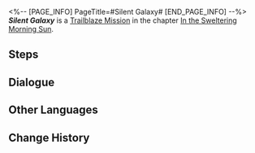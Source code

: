 <%-- [PAGE_INFO]
PageTitle=#Silent Galaxy#
[END_PAGE_INFO] --%>
{{Stub|Dialogue.}}
{{Mission Infobox
|id            = 1011503
|title         = 
|image         = Mission Silent Galaxy.png{{subst:void|<!--$UPLOAD:<<SpriteOutput/Chronicle/1011503.png>-<Mission Silent Galaxy.png>-<Fate's Atlas Images>>-->}}
|type          = Trailblaze
|event_name    = 
|chapter       = In the Sweltering Morning Sun
|requirements  = [[Trailblaze Mission]] ''[[No Time for Me, My Friend]]'' completed
|summary       = The trailblazing expedition on Jarilo-VI has finally reached a satisfying conclusion.<br />One journey ends, just as another is about to begin. Sit tight &mdash; the Express will be starting up soon!
|characters    = Trailblazer
|startLocation = [[<!--starting world-->]] - [[<!--starting area-->]]
|world         = <!--starting world-->
|area          = <!--starting area-->
|prev          = No Time for Me, My Friend
|next          = An Invitation Without Proffer
|rewards       = Trailblaze EXP*150; Adventure Log*4; "A Trap With No Return"*1 { text = "A Trap With No Return" }; "Wildfire"*1 { text = "Wildfire" }; Credit*8,000
}}
'''''Silent Galaxy''''' is a [[Trailblaze Mission]] in the chapter [[In the Sweltering Morning Sun]].

==Steps==


<!--
==Gameplay Notes==

--><!--
==Trial Character==

-->
==Dialogue==
{{Stub Dialogue}}


==Other Languages==
{{Other Languages
|en   = Silent Galaxy
|zhs  = 静静的星河
|zht  = 靜靜的星河
|ja   = 静かな星河
|ko   = 고요한 은하
|es   = Galaxia silenciosa
|fr   = Galaxie silencieuse
|ru   = Тишина галактики
|th   = กาแล็กซีที่เงียบสงัด
|vi   = Ngân Hà Tĩnh Mịch
|de   = Stille Galaxie
|id   = Galaksi yang Tenang
|pt   = Galáxia Silenciosa
}}

==Change History==
{{Change History|1.0}}
